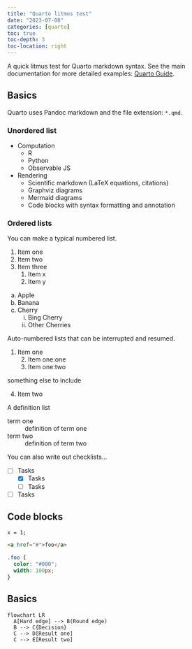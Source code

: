 ```yaml
---
title: "Quarto litmus test"
date: "2023-07-08"
categories: [quarto]
toc: true
toc-depth: 3
toc-location: right
---
```


A quick litmus test for Quarto markdown syntax.  See the main
documentation for more detailed examples:
[Quarto Guide](https://quarto.org/docs/guide/){target="_blank"}.


## Basics

Quarto uses Pandoc markdown and the file extension: `*.qmd`.

### Unordered list

* Computation
  - R
  - Python
  - Observable JS
* Rendering
  - Scientific markdown (LaTeX equations, citations)
  - Graphviz diagrams
  - Mermaid diagrams
  - Code blocks with syntax formatting and annotation

### Ordered lists

You can make a typical numbered list.

1. Item one
2. Item two
3. Item three
    1. Item x
    2. Item y

a. Apple
b. Banana
c. Cherry
    i. Bing Cherry
    ii. Other Cherries

Auto-numbered lists that can be interrupted and resumed.

(@) Item one
    (@) Item one:one
    (@) Item one:two

something else to include

(@) Item two

A definition list

term one
: definition of term one

term two
: definition of term two

You can also write out checklists...

- [ ] Tasks
    - [x] Tasks
    - [ ] Tasks
- [ ] Tasks

## Code blocks



<!-- TODO code block overrides working with ojs? -->

```ojs
x = 1;
```

```html
<a href="#">foo</a>
```

```css
.foo { 
  color: "#000";
  width: 100px;
}
```

## Basics

```mermaid
flowchart LR
  A[Hard edge] --> B(Round edge)
  B --> C{Decision}
  C --> D[Result one]
  C --> E[Result two]
```